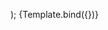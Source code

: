 

<Meta
  title="Components/InputPassword"
  component={InputPassword}
  decorators={decorators}
/>

  <FormControl>
    <InputPassword {...args} />
  </FormControl>
);

<Story name="Input" args={null}>
  {Template.bind({})}
</Story>
